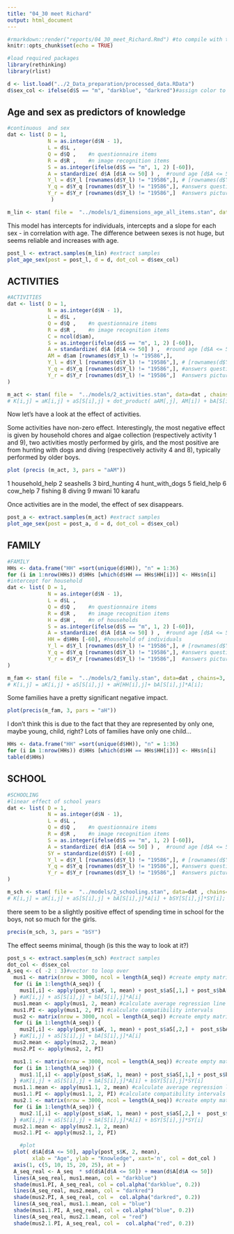 ```yaml
---
title: "04_30 meet Richard"
output: html_document
---
```



```r
#rmarkdown::render("reports/04_30_meet_Richard.Rmd") #to compile with the environment
knitr::opts_chunk$set(echo = TRUE)

#load required packages
library(rethinking)
library(rlist)

d <- list.load("../2_Data_preparation/processed_data.RData")
d$sex_col <- ifelse(d$S == "m", "darkblue", "darkred")#assign color to each sex

```

## Age and sex as predictors of knowledge

```r
#continuous  and sex
dat <- list( D = 1,
             N = as.integer(d$N - 1), 
             L = d$L , 
             Q = d$Q ,    #n questionnaire items
             R = d$R ,    #n image recognition items
             S = as.integer(ifelse(d$S == "m", 1, 2) [-60]),
             A = standardize( d$A [d$A <= 50] ) ,  #round age [d$A <= 50]
             Y_l = d$Y_l [rownames(d$Y_l) != "19586",], # [rownames(d$Y_l) != "19586",]
             Y_q = d$Y_q [rownames(d$Y_l) != "19586",], #answers questionnaire
             Y_r = d$Y_r [rownames(d$Y_l) != "19586",]  #answers picture recognition
              )

m_lin <- stan( file =  "../models/1_dimensions_age_all_items.stan", data=dat , chains=3, cores=3) #K[i,j] = aK[i,j] + aS[S[i],j] + bA[S[i],j]*A[i];
```

This model has intercepts for individuals, intercepts and a slope for each sex - in correlation with age. The difference between sexes is not huge, but seems reliable and increases with age.
```r
post_l <- extract.samples(m_lin) #extract samples
plot_age_sex(post = post_l, d = d, dot_col = d$sex_col)

```
## ACTIVITIES

```r
#ACTIVITIES
dat <- list( D = 1,
             N = as.integer(d$N - 1), 
             L = d$L , 
             Q = d$Q ,    #n questionnaire items
             R = d$R ,    #n image recognition items
             C = ncol(d$am), 
             S = as.integer(ifelse(d$S == "m", 1, 2) [-60]),
             A = standardize( d$A [d$A <= 50] ) ,  #round age [d$A <= 50]
             AM = d$am [rownames(d$Y_l) != "19586",],
             Y_l = d$Y_l [rownames(d$Y_l) != "19586",], # [rownames(d$Y_l) != "19586",]
             Y_q = d$Y_q [rownames(d$Y_l) != "19586",], #answers questionnaire
             Y_r = d$Y_r [rownames(d$Y_l) != "19586",]  #answers picture recognition
)

m_act <- stan( file =  "../models/2_activities.stan", data=dat , chains=3, cores=3)
# K[i,j] = aK[i,j] + aS[S[i],j] + dot_product( aAM[,j], AM[i]) + bA[S[i],j]*A[i]
```

Now let's have a look at the effect of activities. 

Some activities have non-zero effect. Interestingly, the most negative effect is given by household chores and algae collection (respectively activity 1 and 9), two activities mostly performed by girls, and the most positive are from hunting with dogs and diving (respectively activity 4 and 8), typically performed by older boys.
```r
plot (precis (m_act, 3, pars = "aAM"))
```

1 household_help    2 seashells   3 bird_hunting    4 hunt_with_dogs
5 field_help    6 cow_help    7 fishing   8 diving    9 mwani   10 karafu  

Once activities are in the model, the effect of sex disappears.
```r
post_a <- extract.samples(m_act) #extract samples
plot_age_sex(post = post_a, d = d, dot_col = d$sex_col)

```


## FAMILY
```r
#FAMILY
HHs <- data.frame("HH" =sort(unique(d$HH)), "n" = 1:36)
for (i in 1:nrow(HHs)) d$HHs [which(d$HH == HHs$HH[i])] <- HHs$n[i]
#intercept for household
dat <- list( D = 1,
             N = as.integer(d$N - 1), 
             L = d$L , 
             Q = d$Q ,    #n questionnaire items
             R = d$R ,    #n image recognition items
             H = d$H ,    #n of households
             S = as.integer(ifelse(d$S == "m", 1, 2) [-60]),
             A = standardize( d$A [d$A <= 50] ) ,  #round age [d$A <= 50]
             HH = d$HHs [-60], #household of individuals
             Y_l = d$Y_l [rownames(d$Y_l) != "19586",], # [rownames(d$Y_l) != "19586",]
             Y_q = d$Y_q [rownames(d$Y_l) != "19586",], #answers questionnaire
             Y_r = d$Y_r [rownames(d$Y_l) != "19586",]  #answers picture recognition
)

m_fam <- stan( file =  "../models/2_family.stan", data=dat , chains=3, cores=3)
# K[i,j] = aK[i,j] + aS[S[i],j] + aH[HH[i],j]+ bA[S[i],j]*A[i]; 
```
Some families have a pretty significant negative impact. 
```r
plot(precis(m_fam, 3, pars = "aH"))
```

I don't think this is due to the fact that they are represented by only one, maybe young, child, right? Lots of families have only one child...
```r
HHs <- data.frame("HH" =sort(unique(d$HH)), "n" = 1:36)
for (i in 1:nrow(HHs)) d$HHs [which(d$HH == HHs$HH[i])] <- HHs$n[i]
table(d$HHs)
```

## SCHOOL
```r
#SCHOOLING
#linear effect of school years
dat <- list( D = 1,
             N = as.integer(d$N - 1), 
             L = d$L , 
             Q = d$Q ,    #n questionnaire items
             R = d$R ,    #n image recognition items
             S = as.integer(ifelse(d$S == "m", 1, 2) [-60]),
             A = standardize( d$A [d$A <= 50] ) ,  #round age [d$A <= 50]
             SY = standardize(d$SY) [-60] ,
             Y_l = d$Y_l [rownames(d$Y_l) != "19586",], # [rownames(d$Y_l) != "19586",]
             Y_q = d$Y_q [rownames(d$Y_l) != "19586",], #answers questionnaire
             Y_r = d$Y_r [rownames(d$Y_l) != "19586",]  #answers picture recognition
)

m_sch <- stan( file =  "../models/2_schooling.stan", data=dat , chains=3, cores=3)
# K[i,j] = aK[i,j] + aS[S[i],j] + bA[S[i],j]*A[i] + bSY[S[i],j]*SY[i]; 
```

there seem to be a slightly positive effect of spending time in school for the boys, not so much for the girls.
```r
precis(m_sch, 3, pars = "bSY")
```


The effect seems minimal, though (is this the way to look at it?)
```r
post_s <- extract.samples(m_sch) #extract samples
dot_col <- d$sex_col
A_seq <- c( -2 : 3)#vector to loop over
  mus1 <- matrix(nrow = 3000, ncol = length(A_seq)) #create empty matrix to store the fit model over the sequence of data
  for (i in 1:length(A_seq)) {
    mus1[,i] <- apply(post_s$aK, 1, mean) + post_s$aS[,1,] + post_s$bA[,1,] * A_seq[i]                #calculate regression over the sequence of data A_seq, given the post_serior
  } #aK[i,j] + aS[S[i],j] + bA[S[i],j]*A[i]
  mus1.mean <- apply(mus1, 2, mean) #calculate average regression line
  mus1.PI <- apply(mus1, 2, PI) #calculate compatibility intervals
  mus2 <- matrix(nrow = 3000, ncol = length(A_seq)) #create empty matrix to store the fit model over the sequence of data
  for (i in 1:length(A_seq)) {
    mus2[,i] <- apply(post_s$aK, 1, mean) + post_s$aS[,2,] +  post_s$bA[,2,] * A_seq[i]  #need to get the SY from the correlated SY to each A
  } #aK[i,j] + aS[S[i],j] + bA[S[i],j]*A[i] 
  mus2.mean <- apply(mus2, 2, mean)
  mus2.PI <- apply(mus2, 2, PI)

  mus1.1 <- matrix(nrow = 3000, ncol = length(A_seq)) #create empty matrix to store the fit model over the sequence of data
  for (i in 1:length(A_seq)) {
    mus1.1[,i] <- apply(post_s$aK, 1, mean) + post_s$aS[,1,] + post_s$bA[,1,] * A_seq[i] + post_s$bSY[,1,]*A_seq[i]                #calculate regression over the sequence of data A_seq, given the post_serior
  } #aK[i,j] + aS[S[i],j] + bA[S[i],j]*A[i] + bSY[S[i],j]*SY[i]
  mus1.1.mean <- apply(mus1.1, 2, mean) #calculate average regression line
  mus1.1.PI <- apply(mus1.1, 2, PI) #calculate compatibility intervals
  mus2.1 <- matrix(nrow = 3000, ncol = length(A_seq)) #create empty matrix to store the fit model over the sequence of data
  for (i in 1:length(A_seq)) {
    mus2.1[,i] <- apply(post_s$aK, 1, mean) + post_s$aS[,2,] +  post_s$bA[,2,] * A_seq[i] + post_s$bSY[,2,]*A_seq[i]   #need to get the SY from the correlated SY to each A
  } #aK[i,j] + aS[S[i],j] + bA[S[i],j]*A[i] + bSY[S[i],j]*SY[i]
  mus2.1.mean <- apply(mus2.1, 2, mean)
  mus2.1.PI <- apply(mus2.1, 2, PI)

    #plot
  plot( d$A[d$A <= 50], apply(post_s$K, 2, mean), 
        xlab = "Age", ylab = "Knowledge", xaxt='n', col = dot_col )
  axis(1, c(5, 10, 15, 20, 25), at = )
  A_seq_real <- A_seq  * sd(d$A[d$A <= 50]) + mean(d$A[d$A <= 50])
  lines(A_seq_real, mus1.mean, col = "darkblue")
  shade(mus1.PI, A_seq_real, col = col.alpha("darkblue", 0.2))
  lines(A_seq_real, mus2.mean, col = "darkred")
  shade(mus2.PI, A_seq_real, col =  col.alpha("darkred", 0.2))
  lines(A_seq_real, mus1.1.mean, col = "blue")
  shade(mus1.1.PI, A_seq_real, col = col.alpha("blue", 0.2))
  lines(A_seq_real, mus2.1.mean, col = "red")
  shade(mus2.1.PI, A_seq_real, col =  col.alpha("red", 0.2))
```